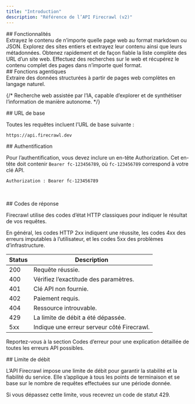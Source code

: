 ```yaml
---
title: "Introduction"
description: "Référence de l’API Firecrawl (v2)"
---
```


<div id="features">
  ## Fonctionnalités
</div>

<CardGroup cols={3}>
  <Card title="Scrape" icon="markdown" href="/fr/api-reference/endpoint/scrape" color="FF713C">
    Extrayez le contenu de n’importe quelle page web au format markdown ou JSON.
  </Card>

  <Card title="Crawl" icon="spider" href="/fr/api-reference/endpoint/crawl-post" color="FF713C">
    Explorez des sites entiers et extrayez leur contenu ainsi que leurs métadonnées.
  </Card>

  <Card title="Map" icon="map" href="/fr/api-reference/endpoint/map" color="FF713C">
    Obtenez rapidement et de façon fiable la liste complète des URL d’un site web.
  </Card>

  <Card title="Search" icon="magnifying-glass" href="/fr/api-reference/endpoint/search" color="FF713C">
    Effectuez des recherches sur le web et récupérez le contenu complet des pages dans n’importe quel format.
  </Card>
</CardGroup>

<div id="agentic-features">
  ## Fonctions agentiques
</div>

<CardGroup cols={3}>
  <Card title="Extract" icon="barcode-read" href="/fr/api-reference/endpoint/extract" color="FF713C">
    Extraire des données structurées à partir de pages web complètes en langage naturel.
  </Card>

  {/* <Card title="Deep Research" icon="brain-circuit" href="/api-reference/endpoint/deep-research" color="FF713C">
      Recherche web assistée par l’IA, capable d’explorer et de synthétiser l’information de manière autonome.
    </Card> */}
</CardGroup>

<div id="base-url">
  ## URL de base
</div>

Toutes les requêtes incluent l’URL de base suivante :

```bash
https://api.firecrawl.dev 
```

<div id="authentication">
  ## Authentification
</div>

Pour l’authentification, vous devez inclure un en-tête Authorization. Cet en-tête doit contenir `Bearer fc-123456789`, où `fc-123456789` correspond à votre clé API.

```bash
Authorization : Bearer fc-123456789
```

​

<div id="response-codes">
  ## Codes de réponse
</div>

Firecrawl utilise des codes d’état HTTP classiques pour indiquer le résultat de vos requêtes.

En général, les codes HTTP 2xx indiquent une réussite, les codes 4xx des erreurs imputables à l’utilisateur, et les codes 5xx des problèmes d’infrastructure.

Status | Description
--- | ---
200 | Requête réussie.
400 | Vérifiez l’exactitude des paramètres.
401 | Clé API non fournie.
402 | Paiement requis.
404 | Ressource introuvable.
429 | La limite de débit a été dépassée.
5xx | Indique une erreur serveur côté Firecrawl.

Reportez-vous à la section Codes d’erreur pour une explication détaillée de toutes les erreurs API possibles.

<div id="rate-limit">
  ## Limite de débit
</div>

L’API Firecrawl impose une limite de débit pour garantir la stabilité et la fiabilité du service. Elle s’applique à tous les points de terminaison et se base sur le nombre de requêtes effectuées sur une période donnée.

Si vous dépassez cette limite, vous recevrez un code de statut 429.